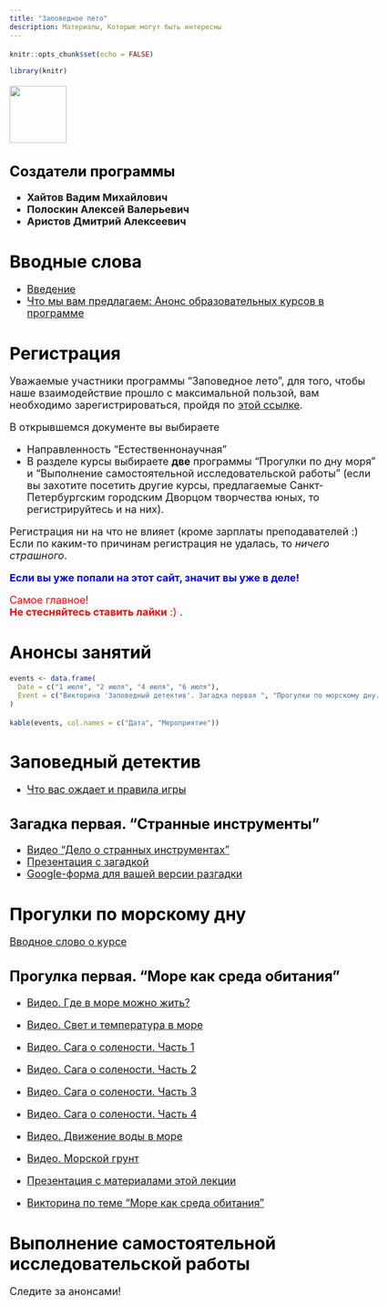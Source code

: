```yaml
---
title: "Заповедное лето"
description: Материалы, Которые могут быть интересны  
---
```

 
```r
knitr::opts_chunk$set(echo = FALSE)

library(knitr)
```

<style type="text/css">

body{ /* Normal  */
      font-size: 18px;
  }
td {  /* Table  */
  font-size: 18px;
}
h1.title {
  font-size: 60px;
  color: DarkRed;
}
h1 { /* Header 1 */
  font-size: 30px;
  color: black;
}
h2 { /* Header 2 */
    font-size: 25px;
  color: black;
}
h3 { /* Header 3 */
  font-size: 20px;
  font-family: "Times New Roman", Times, serif;
  color: black;
}
code.r{ /* Code block */
    font-size: 12px;
}
pre { /* Code block - determines code spacing between lines */
    font-size: 14px;
}
</style>


<img style="float: center;" src="EMBLEM89.GIF" width="100">

## Создатели программы

+ **Хайтов Вадим Михайлович**
+ **Полоскин Алексей Валерьевич**
+ **Аристов Дмитрий Алексеевич** 


# Вводные слова

+ [Введение](https://youtu.be/7XOMjKGcksQ)
+ [Что мы вам предлагаем: Анонс образовательных курсов в программе](https://youtu.be/9L8nhRihroM)


# Регистрация

Уважаемые участники программы "Заповедное лето", для того, чтобы наше взаимодействие прошло с максимальной пользой, вам необходимо зарегистрироваться, пройдя по [этой ссылке](https://portal.anichkov.ru/pub/form/42_zapis_na_poznavatelnye_kursy/u0ycd4/). 

В открывшемся документе вы выбираете 

+ Направленность "Естественнонаучная"
+ В разделе курсы выбираете **две** программы "Прогулки по дну моря" и "Выполнение самостоятельной исследовательской работы" (если вы захотите посетить другие курсы, предлагаемые Санкт-Петербургским городским Дворцом творчества юных, то регистрируйтесь и на них).


Регистрация ни на что не влияет (кроме зарплаты преподавателей :)
Если по каким-то причинам регистрация не удалась, то *ничего страшного*. 

<font color='blue'>
**Если вы уже попали на этот сайт, значит вы уже в деле!** 
</font>


<font color='red'>
Самое главное!    
**Не стесняйтесь ставить лайки** :) 
</font>.




# Анонсы занятий

```r
events <- data.frame(
  Date = c("1 июля", "2 июля", "4 июля", "6 июля"),
  Event = c("Викторина 'Заповедный детектив'. Загадка первая ", "Прогулки по морскому дну. Занятие 1. 'Море как среда обитания'", "Прогулки по морскому дну. Занятие 2. 'Белое море и его особенности' ", "Разгадка первого задания 'Заповедного детектива'" )
)
```


```r
kable(events, col.names = c("Дата", "Мероприятие"))
```



# **Заповедный детектив**
+ [Что вас ождает и правила игры](https://youtu.be/FyWVNQOP3vM)


## Загадка первая. "**Странные инструменты**"

+ [Видео "Дело о странных инструментах"](https://youtu.be/kUTn8GpS01g)
+ [Презентация с загадкой](Presentations/Detective/Загадка первая.pdf)
+ [Google-форма для вашей версии разгадки](https://docs.google.com/forms/d/e/1FAIpQLSfYt6jMjMFj_KxwyOqD0qCc2K9TJtlxy1DbNncM1TjNL_t9Xw/viewform?usp=sf_link)
<!-- + [Видео с разгадкой]() -->


# **Прогулки по морскому дну**

[Вводное слово о курсе](https://youtu.be/VLCTEIWYd74)


## Прогулка первая. "Море как среда обитания"
+ [Видео. Где в море можно жить?](https://youtu.be/MnXXMslqoWE)
+ [Видео. Свет и температура в море](https://youtu.be/5k1S-2qEffY)
+ [Видео. Сага о солености. Часть 1](https://youtu.be/yqDLkX5yo0w)
+ [Видео. Сага о солености. Часть 2](https://youtu.be/ygFpkhzp3v0)
+ [Видео. Сага о солености. Часть 3](https://youtu.be/iAUgVrrSBYY)
+ [Видео. Сага о солености. Часть 4](https://youtu.be/Q1r_C4Bt8d0)
+ [Видео. Движение воды в море](https://youtu.be/MIPCfy0vR84)
+ [Видео. Морской грунт](https://youtu.be/_4e7pHN-NvM)

+ [Презентация с материалами этой лекции](Presentations/Excursions_on_the_White_Sea/Море как среда обитания.pdf)

+ [Викторина по теме  "Море как среда обитания"](https://docs.google.com/forms/d/1JemQt-RsSXosNjkCvHa4o31eL2-bk8K4TKRJoi3MhX8/edit?usp=sharing)


<!-- ## Прогулка вторая.  -->
<!-- + [Физико-географическая и биологическая характеристика Белого моря]() -->

<!-- ## Прогулка третья.  -->
<!-- + [Приливно-отливные явления. Литораль и ее строение]() -->

<!-- ## Прогулка четвертая.  -->
<!-- + [Верхняя литораль]() -->


<!-- ## Прогулка пятая.  -->
<!-- + [Жизнь на илисто-песчаной литорали]() -->

<!-- ## Прогулка шестая.  -->
<!-- + [Жизнь на каменистой литорали]() -->

<!-- ## Прогулка седьмая.  -->
<!-- + [Постоянное непостоянство: сложная жизнь мидиевой банки]() -->

<!-- ## Прогулка восьмая.  -->
<!-- + [Сублитораль и ее обитатели]() -->


# **Выполнение самостоятельной исследовательской работы**

Следите за анонсами! 
